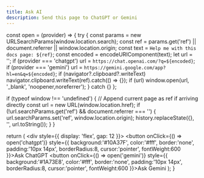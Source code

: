 ```yaml
---
title: Ask AI
description: Send this page to ChatGPT or Gemini
---
```


  const open = (provider) => {
    try {
      const params = new URLSearchParams(window.location.search);
      const ref = params.get('ref') || document.referrer || window.location.origin;
      const text = `Help me with this docs page: ${ref}`;
      const encoded = encodeURIComponent(text);
      let url = '';
      if (provider === 'chatgpt') url = `https://chat.openai.com/?q=${encoded}`;
      if (provider === 'gemini') url = `https://gemini.google.com/app?hl=en&q=${encoded}`;
      if (navigator?.clipboard?.writeText) navigator.clipboard.writeText(ref).catch(() => {});
      if (url) window.open(url, '_blank', 'noopener,noreferrer');
    } catch {}
  };

  if (typeof window !== 'undefined') {
    // Append current page as ref if arriving directly
    const url = new URL(window.location.href);
    if (!url.searchParams.get('ref') && document.referrer === '') {
      url.searchParams.set('ref', window.location.origin);
      history.replaceState({}, '', url.toString());
    }
  }

  return (
    <div style={{ display: 'flex', gap: 12 }}>
      <button onClick={() => open('chatgpt')} style={{ background:'#10A37F', color:'#fff', border:'none', padding:'10px 14px', borderRadius:8, cursor:'pointer', fontWeight:600 }}>Ask ChatGPT</button>
      <button onClick={() => open('gemini')} style={{ background:'#1A73E8', color:'#fff', border:'none', padding:'10px 14px', borderRadius:8, cursor:'pointer', fontWeight:600 }}>Ask Gemini</button>
    </div>
  );
}



